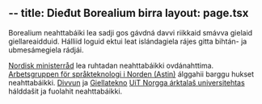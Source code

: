 --
title: Dieđut Borealium birra
layout: page.tsx
---

Borealium neahttabáiki lea sadji gos gávdná davvi riikkaid smávva gielaid giellareaidduid. Hálliid loguid ektui leat islándagiela rájes gitta bihtán- ja ubmesámegiela rádjái.

[Nordisk ministerråd](https://www.norden.org/en/nordic-council-ministers) lea ruhtadan neahttabáikki ovdánahttima.
[Arbetsgruppen för språkteknologi i Norden (Astin)](https://www.isof.se/vart-uppdrag/samarbeten/arbetsgruppen-for-sprakteknologi-i-norden-astin) álggahii barggu hukset neahttabáikki.
[Divvun](https://divvun.no/en/index.html) ja [Giellatekno](https://giellatekno.uit.no/index.eng.html) [UiT Norgga árktalaš universitehtas](https://en.uit.no) hálddašit ja fuolahit neahttabáikki.
